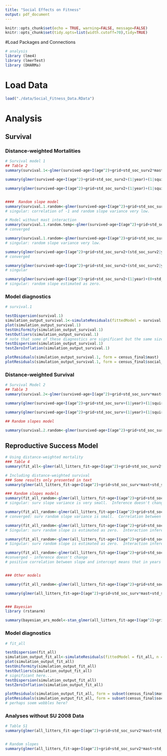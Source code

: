 ```yaml
---
title: "Social Effects on Fitness"
output: pdf_document
---
```


```r
knitr::opts_chunk$set(echo = TRUE, warning=FALSE, message=FALSE)
knitr::opts_chunk$set(tidy.opts=list(width.cutoff=70),tidy=TRUE)
```

#Load Packages and Connections

```r
# analysis
library (lme4)
library (lmerTest)
library (DHARMa)
```

# Load Data

```r
load("./data/Social_Fitness_Data.RData")
```


# Analysis

## Survival

### Distance-weighted Mortalities
```r
# Survival model 1
## Table 2
summary(survival.1<-glmer(survived~age+I(age^2)+grid+std_soc_surv2*mast+(1|year)+(1|squirrel_id), data=census_final, family=binomial, na.action=na.omit, control=glmerControl(optimizer="bobyqa",optCtrl=list(maxfun=2e5))))

summary(glmer(survived~age+I(age^2)+grid+std_soc_surv2+(1|year)+(1|squirrel_id), data=census_final, family=binomial, na.action=na.omit, subset=mast=="y", control=glmerControl(optimizer="bobyqa",optCtrl=list(maxfun=2e5))))

summary(glmer(survived~age+I(age^2)+grid+std_soc_surv2+(1|year)+(1|squirrel_id), data=census_final, family=binomial, na.action=na.omit, subset=mast=="n", control=glmerControl(optimizer="bobyqa",optCtrl=list(maxfun=2e5))))


####  Random slope model
summary(survival.1.random<-glmer(survived~age+I(age^2)+grid+std_soc_surv2*mast+(std_soc_surv2|year)+(1|squirrel_id), data=census_final, family=binomial, na.action=na.omit, control=glmerControl(optimizer="bobyqa",optCtrl=list(maxfun=2e5))))
# singular: correlation of -1 and random slope variance very low.

# Model without mast interaction
summary(survival.1.random.temp<-glmer(survived~age+I(age^2)+grid+std_soc_surv2+mast+(std_soc_surv2|year)+(1|squirrel_id), data=census_final, family=binomial, na.action=na.omit, control=glmerControl(optimizer="bobyqa",optCtrl=list(maxfun=2e5))))
# converged

summary(survival.1.random<-glmer(survived~age+I(age^2)+grid+std_soc_surv2*mast+(1|year)+(0+std_soc_surv2|year)+(1|squirrel_id), data=census_final, family=binomial, na.action=na.omit, control=glmerControl(optimizer="bobyqa",optCtrl=list(maxfun=2e5))))
# singular: random slope variance very low.

summary(glmer(survived~age+I(age^2)+grid+std_soc_surv2+(std_soc_surv2|year)+(1|squirrel_id), data=census_final, family=binomial, na.action=na.omit, subset=mast=="y", control=glmerControl(optimizer="bobyqa",optCtrl=list(maxfun=2e5))))
# converged

summary(glmer(survived~age+I(age^2)+grid+std_soc_surv2+(std_soc_surv2|year)+(1|squirrel_id), data=census_final, family=binomial, na.action=na.omit, subset=mast=="n", control=glmerControl(optimizer="bobyqa",optCtrl=list(maxfun=2e5))))
# singular

summary(glmer(survived~age+I(age^2)+grid+std_soc_surv2+(1|year)+(0+std_soc_surv2|year)+(1|squirrel_id), data=census_final, family=binomial, na.action=na.omit, subset=mast=="n", control=glmerControl(optimizer="bobyqa",optCtrl=list(maxfun=2e5))))
# singular: random slope estimated as zero.
```
### Model diagnostics
```r
# survival.1

testDispersion(survival.1)
simulation_output_survival.1<-simulateResiduals(fittedModel = survival.1, n = 250)
plot(simulation_output_survival.1)
testUniformity(simulation_output_survival.1)
testOutliers(simulation_output_survival.1)
# note that some of these diagnostics are significant but the same size is very large and the deviations from expectation are very small.
testDispersion(simulation_output_survival.1)
testZeroInflation(simulation_output_survival.1)

plotResiduals(simulation_output_survival.1, form = census_final$mast)
plotResiduals(simulation_output_survival.1, form = census_final$social_survival2)
```


### Distance-weighted Survival

```r
# Survival Model 2
## Table 3
summary(survival.2<-glmer(survived~age+I(age^2)+grid+std_soc_surv*mast+(1|year)+(1|squirrel_id), data=census_final, family=binomial, na.action=na.omit, control=glmerControl(optimizer="bobyqa",optCtrl=list(maxfun=2e5))))

summary(glmer(survived~age+I(age^2)+grid+std_soc_surv+(1|year)+(1|squirrel_id), data=census_final, family=binomial, na.action=na.omit, subset=mast=="y", control=glmerControl(optimizer="bobyqa",optCtrl=list(maxfun=2e5))))

summary(glmer(survived~age+I(age^2)+grid+std_soc_surv+(1|year)+(1|squirrel_id), data=census_final, family=binomial, na.action=na.omit, subset=mast=="n", control=glmerControl(optimizer="bobyqa",optCtrl=list(maxfun=2e5))))

## Random slopes model

summary(survival.2.random<-glmer(survived~age+I(age^2)+grid+std_soc_surv*mast+(std_soc_surv|year)+(1|squirrel_id), data=census_final, family=binomial, na.action=na.omit, control=glmerControl(optimizer="bobyqa",optCtrl=list(maxfun=2e5))))
```


## Reproductive Success Model
```r
# Using distance-weighted mortality
### Table 4
summary(fit_all<-glmer(all_litters_fit~age+I(age^2)+grid+std_soc_surv2*mast+std_soc_repro*mast+(1|year)+(1|squirrel_id), data=census_final, family=poisson, control=glmerControl(optimizer="bobyqa",optCtrl=list(maxfun=2e5))))

# Including distance-weighted survival
### Some results only presented in text
summary(glmer(all_litters_fit~age+I(age^2)+grid+std_soc_surv*mast+std_soc_repro*mast+(1|year)+(1|squirrel_id), data=census_final, family=poisson, control=glmerControl(optimizer="bobyqa",optCtrl=list(maxfun=2e5))))

### Random slopes models
summary(fit_all_random<-glmer(all_litters_fit~age+I(age^2)+grid+std_soc_surv2*mast+std_soc_repro*mast+(std_soc_surv2+std_soc_repro|year)+(1|squirrel_id), data=census_final, family=poisson, control=glmerControl(optimizer="bobyqa",optCtrl=list(maxfun=2e5))))
# singular: surv slope variance is very small.  Inference doesn't change

summary(fit_all_random<-glmer(all_litters_fit~age+I(age^2)+grid+std_soc_surv2*mast+std_soc_repro*mast+(1|year)+(0+std_soc_surv2+std_soc_repro|year)+(1|squirrel_id), data=census_final, family=poisson, control=glmerControl(optimizer="bobyqa",optCtrl=list(maxfun=2e5))))
# converged: surv random slope variance is small.  Correlation between random slopes was 1.00.  Inference for interaction between soc_repro and mast doesn't change.

summary(fit_all_random<-glmer(all_litters_fit~age+I(age^2)+grid+std_soc_surv2*mast+std_soc_repro*mast+(1|year)+(0+std_soc_surv2|year)+(0+std_soc_repro|year)+(1|squirrel_id), data=census_final, family=poisson, control=glmerControl(optimizer="bobyqa",optCtrl=list(maxfun=2e5))))
# Singular: surv random slope is estimated as zero.  Interaction inference doesn't change

summary(fit_all_random<-glmer(all_litters_fit~age+I(age^2)+grid+std_soc_surv2*mast+std_soc_repro*mast+(0+std_soc_surv2|year)+(std_soc_repro|year)+(1|squirrel_id), data=census_final, family=poisson, control=glmerControl(optimizer="bobyqa",optCtrl=list(maxfun=2e5))))
# Singular: surv random slope is estimated as zero.  Interaction inference doesn't change

summary(fit_all_random<-glmer(all_litters_fit~age+I(age^2)+grid+std_soc_surv2*mast+std_soc_repro*mast+(std_soc_repro|year)+(1|squirrel_id), data=census_final, family=poisson, control=glmerControl(optimizer="bobyqa",optCtrl=list(maxfun=2e5))))
#converged - inference doesn't change
# positive correlation between slope and intercept means that in years of higher fitness there is a weaker social effect on fitness.  This parallels the effect of 'masting' which is just a category to represent a big change in mean fitness.


### Other models

summary(fit_all_random<-glmer(all_litters_fit~age+I(age^2)+grid+std_soc_surv2*mast+std_soc_repro*mast+(std_soc_surv2|year)+(std_soc_repro|year)+(1|squirrel_id), data=census_final, family=poisson, control=glmerControl(optimizer="bobyqa",optCtrl=list(maxfun=2e5))))

summary(glmer(all_litters_fit~age+I(age^2)+grid+std_soc_surv*mast+std_soc_repro*mast+(std_soc_surv+std_soc_repro|year)+(1|squirrel_id), data=census_final, family=poisson, control=glmerControl(optimizer="bobyqa",optCtrl=list(maxfun=2e5))))


### Bayesian
library (rstanarm)

summary(bayesian_ars_model<-stan_glmer(all_litters_fit~age+I(age^2)+grid+std_soc_surv2*mast+std_soc_repro*mast+(std_soc_surv2+std_soc_repro|year)+(1|squirrel_id), data=census_final, family=poisson))
```
### Model diagnostics
```r
# fit_all

testDispersion(fit_all)
simulation_output_fit_all<-simulateResiduals(fittedModel = fit_all, n = 250)
plot(simulation_output_fit_all)
testUniformity(simulation_output_fit_all)
testOutliers(simulation_output_fit_all)
# significant here...
testDispersion(simulation_output_fit_all)
testZeroInflation(simulation_output_fit_all)

plotResiduals(simulation_output_fit_all, form = subset(census_final$mast, !is.na(census_final$all_litters_fit)))
plotResiduals(simulation_output_fit_all, form = subset(census_final$social_repro, !is.na(census_final$all_litters_fit)))
# perhaps soem wobbles here?
```



### Analyses without SU 2008 Data

```r
# Table S1
summary(glmer(all_litters_fit~age+I(age^2)+grid+std_soc_surv2*mast+std_soc_repro*mast+(1|year)+(1|squirrel_id), data=census_final, family=poisson, subset=!(year==2008&grid=="SU"), control=glmerControl(optimizer="bobyqa",optCtrl=list(maxfun=2e5))))


# Random slopes
summary(glmer(all_litters_fit~age+I(age^2)+grid+std_soc_surv2*mast+std_soc_repro*mast+(std_soc_repro|year)+(1|squirrel_id), data=census_final, family=poisson, subset=!(year==2008&grid=="SU"), control=glmerControl(optimizer="bobyqa",optCtrl=list(maxfun=2e5))))
```
